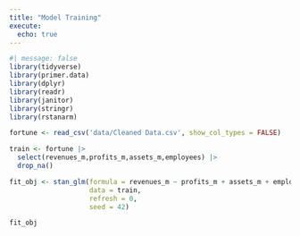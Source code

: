 ```yaml
---
title: "Model Training"
execute: 
  echo: true
---
```


```r
#| message: false
library(tidyverse)
library(primer.data)
library(dplyr)
library(readr)
library(janitor)
library(stringr)
library(rstanarm)
```

```r
fortune <- read_csv('data/Cleaned Data.csv', show_col_types = FALSE)
```

```r
train <- fortune |>
  select(revenues_m,profits_m,assets_m,employees) |>
  drop_na()
```

```r
fit_obj <- stan_glm(formula = revenues_m ~ profits_m + assets_m + employees,
                    data = train,
                    refresh = 0,
                    seed = 42)
```

```r
fit_obj
```